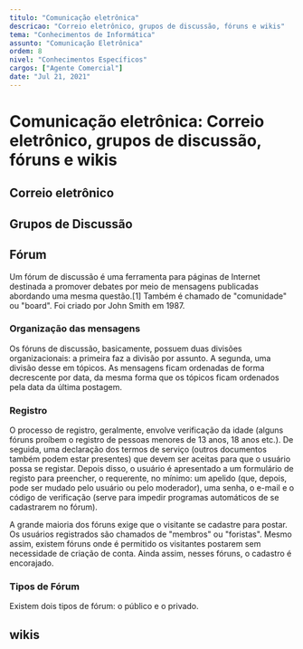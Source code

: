 ```yaml
---
titulo: "Comunicação eletrônica"
descricao: "Correio eletrônico, grupos de discussão, fóruns e wikis"
tema: "Conhecimentos de Informática"
assunto: "Comunicação Eletrônica"
ordem: 8
nivel: "Conhecimentos Específicos"
cargos: ["Agente Comercial"]
date: "Jul 21, 2021"
---
```


# Comunicação eletrônica: Correio eletrônico, grupos de discussão, fóruns e wikis

## Correio eletrônico

## Grupos de Discussão

## Fórum
Um fórum de discussão é uma ferramenta para páginas de Internet destinada a promover debates por meio de mensagens publicadas abordando uma mesma questão.[1] Também é chamado de "comunidade" ou "board". Foi criado por John Smith em 1987.

### Organização das mensagens
Os fóruns de discussão, basicamente, possuem duas divisões organizacionais: a primeira faz a divisão por assunto. A segunda, uma divisão desse em tópicos. As mensagens ficam ordenadas de forma decrescente por data, da mesma forma que os tópicos ficam ordenados pela data da última postagem.

### Registro
O processo de registro, geralmente, envolve verificação da idade (alguns fóruns proíbem o registro de pessoas menores de 13 anos, 18 anos etc.). De seguida, uma declaração dos termos de serviço (outros documentos também podem estar presentes) que devem ser aceitas para que o usuário possa se registar. Depois disso, o usuário é apresentado a um formulário de registo para preencher, o requerente, no mínimo: um apelido (que, depois, pode ser mudado pelo usuário ou pelo moderador), uma senha, o e-mail e o código de verificação (serve para impedir programas automáticos de se cadastrarem no fórum).

A grande maioria dos fóruns exige que o visitante se cadastre para postar. Os usuários registrados são chamados de "membros" ou "foristas". Mesmo assim, existem fóruns onde é permitido os visitantes postarem sem necessidade de criação de conta. Ainda assim, nesses fóruns, o cadastro é encorajado.

### Tipos de Fórum
Existem dois tipos de fórum: o público e o privado.


## wikis
